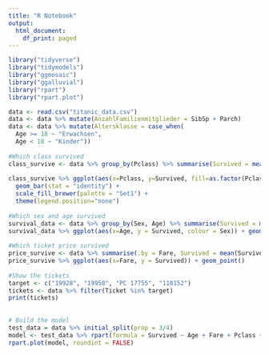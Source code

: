 ```yaml
---
title: "R Notebook"
output:
  html_document:
    df_print: paged
---
```

```r
library("tidyverse")
library("tidymodels")
library("ggmosaic")
library("ggalluvial")
library("rpart")
library("rpart.plot")

data <- read.csv("titanic_data.csv")
data <- data %>% mutate(AnzahlFamilienmitglieder = SibSp + Parch)
data <- data %>% mutate(Altersklasse = case_when(
  Age >= 18 ~ "Erwachsen",
  Age < 18 ~ "Kinder"))
  
#Which class survived
class_survive <- data %>% group_by(Pclass) %>% summarise(Survived = mean(Survived, na.rm = TRUE))
  
class_survive %>% ggplot(aes(x=Pclass, y=Survived, fill=as.factor(Pclass))) + 
  geom_bar(stat = "identity") +
  scale_fill_brewer(palette = "Set1") +
  theme(legend.position="none")
  
#Which sex and age survived
survival_data <- data %>% group_by(Sex, Age) %>% summarise(Survived = mean(Survived, na.rm = TRUE))
survival_data %>% ggplot(aes(x=Age, y = Survived, colour = Sex)) + geom_point()
  
#Which ticket price survived
price_survive <- data %>% summarise(.by = Fare, Survived = mean(Survived, na.rm = TRUE))
price_survive %>% ggplot(aes(x=Fare, y = Survived)) + geom_point()
  
#Show the tickets
target <- c("19928", "19950", "PC 17755", "110152")
tickets <- data %>% filter(Ticket %in% target)
print(tickets)
  
  
# Build the model
test_data = data %>% initial_split(prop = 3/4)
model <- test_data %>% rpart(formula = Survived ~ Age + Fare + Pclass + Sex, method = "anova")
rpart.plot(model, roundint = FALSE)
```